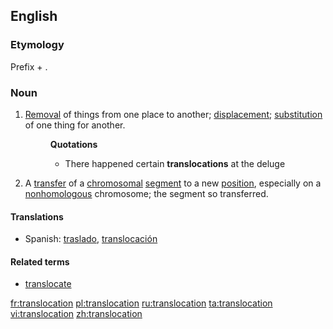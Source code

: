 ==English==

===Etymology===
Prefix {{term|trans-}} + {{term|location}}.

===Noun===
{{en-noun}}

# [[removal|Removal]] of things from one place to another; [[displacement]]; [[substitution]] of one thing for another.
#: '''Quotations'''
#:* There happened certain '''translocations''' at the deluge
# {{genetics}} A [[transfer]] of a [[chromosomal]] [[segment]] to a new [[position]], especially on a [[nonhomologous]] chromosome; the segment so transferred.

====Translations====
{{trans-top|Removal from one place to another; displacement}}
* Spanish: [[traslado]], [[translocación]]
{{trans-mid}}
{{trans-bottom}}

====Related terms====
* [[translocate]]

[[fr:translocation]]
[[pl:translocation]]
[[ru:translocation]]
[[ta:translocation]]
[[vi:translocation]]
[[zh:translocation]]